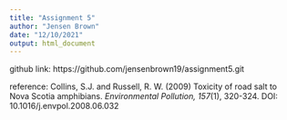 ```yaml
---
title: "Assignment 5"
author: "Jensen Brown"
date: "12/10/2021"
output: html_document
---
```


github link: https://github.com/jensenbrown19/assignment5.git

reference: Collins, S.J. and Russell, R. W. (2009) Toxicity of road salt to Nova Scotia amphibians. *Environmental Pollution, 157*(1), 320-324. DOI: 10.1016/j.envpol.2008.06.032
